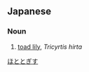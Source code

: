 ==Japanese==
{{ja-kanjitab|yomi=irr|sort=ほととぎす}}

===Noun===
{{ja-noun|ほととぎす|ホトトギス}}

# [[toad lily]], ''Tricyrtis hirta''

[[Category:ja:Flowers|ほととぎす]]